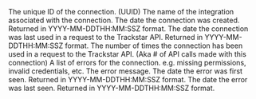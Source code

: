 <Expandable title="Connection">

<ResponseField name="connection_id" type="string">
  The unique ID of the connection. (UUID)
</ResponseField>

<ResponseField name="integration_name" type="string">
  The name of the integration associated with the connection.
</ResponseField>

<ResponseField name="created_at" type="string">
  The date the connection was created. Returned in YYYY-MM-DDTHH:MM:SSZ format.
</ResponseField>

<ResponseField name="last_used" type="string or null">
  The date the connection was last used in a request to the Trackstar API. Returned in YYYY-MM-DDTHH:MM:SSZ format.
</ResponseField>

<ResponseField name="times_used" type="integer or null">
  The number of times the connection has been used in a request to the Trackstar API. (Aka # of API calls made with this connection)
</ResponseField>

<ResponseField name="errors" type="list of errors">
  A list of errors for the connection. e.g. missing permissions, invalid credentials, etc.
  <Expandable title="Error" defaultOpen="true">
    <ResponseField name="error_message" type="string">
      The error message.
    </ResponseField>
    <ResponseField name="first_seen" type="string">
      The date the error was first seen. Returned in YYYY-MM-DDTHH:MM:SSZ format.
    </ResponseField>
    <ResponseField name="last_seen" type="string">
      The date the error was last seen. Returned in YYYY-MM-DDTHH:MM:SSZ format.
    </ResponseField>
  </Expandable>
</ResponseField>




</Expandable>
